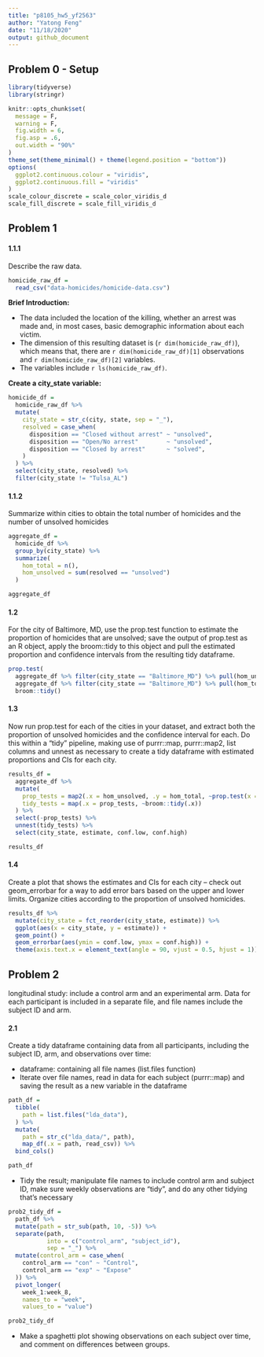 ```yaml
---
title: "p8105_hw5_yf2563"
author: "Yatong Feng"
date: "11/18/2020"
output: github_document
---
```


## Problem 0 - Setup
```r
library(tidyverse)
library(stringr)

knitr::opts_chunk$set(
  message = F,
  warning = F,
  fig.width = 6,
  fig.asp = .6,
  out.width = "90%"
)
theme_set(theme_minimal() + theme(legend.position = "bottom"))
options(
  ggplot2.continuous.colour = "viridis",
  ggplot2.continuous.fill = "viridis"
)
scale_colour_discrete = scale_color_viridis_d
scale_fill_discrete = scale_fill_viridis_d
```


## Problem 1

#### 1.1.1 

Describe the raw data. 

```r
homicide_raw_df = 
  read_csv("data-homicides/homicide-data.csv")
```

**Brief Introduction:**

- The data included the location of the killing, whether an arrest was made and, in most cases, basic demographic information about each victim.
- The dimension of this resulting dataset is (`r dim(homicide_raw_df)`), which means that, there are `r dim(homicide_raw_df)[1]` observations and `r dim(homicide_raw_df)[2]` variables.
- The variables include `r ls(homicide_raw_df)`. 

**Create a city_state variable:**
```r
homicide_df = 
  homicide_raw_df %>% 
  mutate(
    city_state = str_c(city, state, sep = "_"),
    resolved = case_when(
      disposition == "Closed without arrest" ~ "unsolved",
      disposition == "Open/No arrest"        ~ "unsolved",
      disposition == "Closed by arrest"      ~ "solved",
    )
  ) %>% 
  select(city_state, resolved) %>% 
  filter(city_state != "Tulsa_AL")
```


#### 1.1.2 

Summarize within cities to obtain the total number of homicides and the number of unsolved homicides 

```r
aggregate_df = 
  homicide_df %>% 
  group_by(city_state) %>% 
  summarize(
    hom_total = n(),
    hom_unsolved = sum(resolved == "unsolved")
  )

aggregate_df
```


#### 1.2

For the city of Baltimore, MD, use the prop.test function to estimate the proportion of homicides that are unsolved; save the output of prop.test as an R object, apply the broom::tidy to this object and pull the estimated proportion and confidence intervals from the resulting tidy dataframe.

```r
prop.test(
  aggregate_df %>% filter(city_state == "Baltimore_MD") %>% pull(hom_unsolved), 
  aggregate_df %>% filter(city_state == "Baltimore_MD") %>% pull(hom_total)) %>% 
  broom::tidy()
```


#### 1.3 

Now run prop.test for each of the cities in your dataset, and extract both the proportion of unsolved homicides and the confidence interval for each. Do this within a “tidy” pipeline, making use of purrr::map, purrr::map2, list columns and unnest as necessary to create a tidy dataframe with estimated proportions and CIs for each city.

```r
results_df = 
  aggregate_df %>% 
  mutate(
    prop_tests = map2(.x = hom_unsolved, .y = hom_total, ~prop.test(x = .x, n = .y)),
    tidy_tests = map(.x = prop_tests, ~broom::tidy(.x))
  ) %>% 
  select(-prop_tests) %>% 
  unnest(tidy_tests) %>% 
  select(city_state, estimate, conf.low, conf.high)

results_df
```


#### 1.4

Create a plot that shows the estimates and CIs for each city – check out geom_errorbar for a way to add error bars based on the upper and lower limits. Organize cities according to the proportion of unsolved homicides.

```r
results_df %>% 
  mutate(city_state = fct_reorder(city_state, estimate)) %>% 
  ggplot(aes(x = city_state, y = estimate)) +
  geom_point() + 
  geom_errorbar(aes(ymin = conf.low, ymax = conf.high)) + 
  theme(axis.text.x = element_text(angle = 90, vjust = 0.5, hjust = 1))
```

## Problem 2

longitudinal study: include a control arm and an experimental arm. Data for each participant is included in a separate file, and file names include the subject ID and arm.

#### 2.1 

Create a tidy dataframe containing data from all participants, including the subject ID, arm, and observations over time:

- dataframe: containing all file names (list.files function)
- Iterate over file names, read in data for each subject (purrr::map) and saving the result as a new variable in the dataframe

```r
path_df = 
  tibble(
    path = list.files("lda_data"),
  ) %>% 
  mutate(
    path = str_c("lda_data/", path),
    map_df(.x = path, read_csv)) %>% 
  bind_cols()

path_df
```

- Tidy the result; manipulate file names to include control arm and subject ID, make sure weekly observations are “tidy”, and do any other tidying that’s necessary


```r
prob2_tidy_df = 
  path_df %>% 
  mutate(path = str_sub(path, 10, -5)) %>% 
  separate(path,
           into = c("control_arm", "subject_id"),
           sep = "_") %>% 
  mutate(control_arm = case_when(
    control_arm == "con" ~ "Control",
    control_arm == "exp" ~ "Expose"
  )) %>% 
  pivot_longer(
    week_1:week_8,
    names_to = "week",
    values_to = "value")

prob2_tidy_df
```

- Make a spaghetti plot showing observations on each subject over time, and comment on differences between groups.